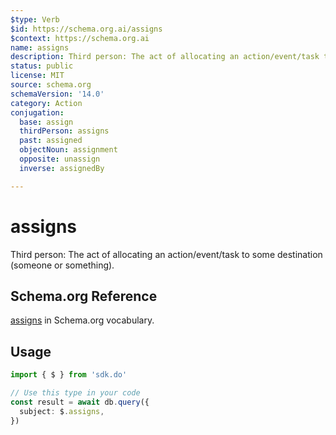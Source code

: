 ```yaml
---
$type: Verb
$id: https://schema.org.ai/assigns
$context: https://schema.org.ai
name: assigns
description: Third person: The act of allocating an action/event/task to some destination (someone or something).
status: public
license: MIT
source: schema.org
schemaVersion: '14.0'
category: Action
conjugation:
  base: assign
  thirdPerson: assigns
  past: assigned
  objectNoun: assignment
  opposite: unassign
  inverse: assignedBy

---
```


# assigns

Third person: The act of allocating an action/event/task to some destination (someone or something).

## Schema.org Reference

[assigns](https://schema.org/AssignAction) in Schema.org vocabulary.

## Usage

```typescript
import { $ } from 'sdk.do'

// Use this type in your code
const result = await db.query({
  subject: $.assigns,
})
```
